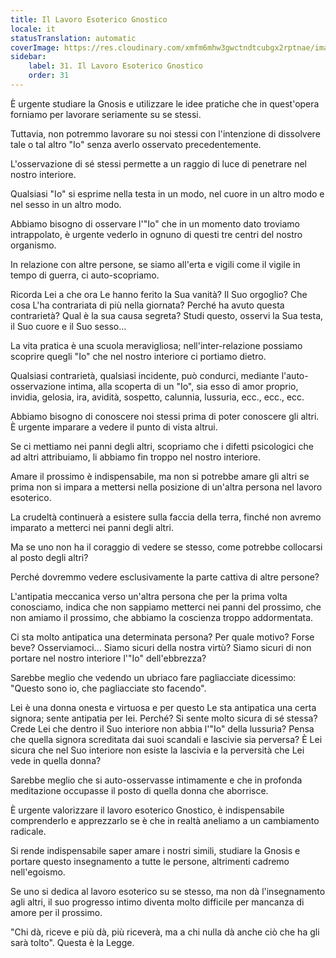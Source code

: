 ```yaml
---
title: Il Lavoro Esoterico Gnostico
locale: it
statusTranslation: automatic
coverImage: https://res.cloudinary.com/xmfm6mhw3gwctndtcubgx2rptnae/image/upload/v1740468922/small_cover_tratado_de_psicologia_revolucionaria_a4c0dca4e0.webp
sidebar:
    label: 31. Il Lavoro Esoterico Gnostico
    order: 31
---
```

È urgente studiare la Gnosis e utilizzare le idee pratiche che in quest'opera forniamo per lavorare seriamente su se stessi.

Tuttavia, non potremmo lavorare su noi stessi con l'intenzione di dissolvere tale o tal altro "Io" senza averlo osservato precedentemente.

L'osservazione di sé stessi permette a un raggio di luce di penetrare nel nostro interiore.

Qualsiasi "Io" si esprime nella testa in un modo, nel cuore in un altro modo e nel sesso in un altro modo.

Abbiamo bisogno di osservare l'"Io" che in un momento dato troviamo intrappolato, è urgente vederlo in ognuno di questi tre centri del nostro organismo.

In relazione con altre persone, se siamo all'erta e vigili come il vigile in tempo di guerra, ci auto-scopriamo.

Ricorda Lei a che ora Le hanno ferito la Sua vanità? Il Suo orgoglio? Che cosa L'ha contrariata di più nella giornata? Perché ha avuto questa contrarietà? Qual è la sua causa segreta? Studi questo, osservi la Sua testa, il Suo cuore e il Suo sesso...

La vita pratica è una scuola meravigliosa; nell'inter-relazione possiamo scoprire quegli "Io" che nel nostro interiore ci portiamo dietro.

Qualsiasi contrarietà, qualsiasi incidente, può condurci, mediante l'auto-osservazione intima, alla scoperta di un "Io", sia esso di amor proprio, invidia, gelosia, ira, avidità, sospetto, calunnia, lussuria, ecc., ecc., ecc.

Abbiamo bisogno di conoscere noi stessi prima di poter conoscere gli altri. È urgente imparare a vedere il punto di vista altrui.

Se ci mettiamo nei panni degli altri, scopriamo che i difetti psicologici che ad altri attribuiamo, li abbiamo fin troppo nel nostro interiore.

Amare il prossimo è indispensabile, ma non si potrebbe amare gli altri se prima non si impara a mettersi nella posizione di un'altra persona nel lavoro esoterico.

La crudeltà continuerà a esistere sulla faccia della terra, finché non avremo imparato a metterci nei panni degli altri.

Ma se uno non ha il coraggio di vedere se stesso, come potrebbe collocarsi al posto degli altri?

Perché dovremmo vedere esclusivamente la parte cattiva di altre persone?

L'antipatia meccanica verso un'altra persona che per la prima volta conosciamo, indica che non sappiamo metterci nei panni del prossimo, che non amiamo il prossimo, che abbiamo la coscienza troppo addormentata.

Ci sta molto antipatica una determinata persona? Per quale motivo? Forse beve? Osserviamoci... Siamo sicuri della nostra virtù? Siamo sicuri di non portare nel nostro interiore l'"Io" dell'ebbrezza?

Sarebbe meglio che vedendo un ubriaco fare pagliacciate dicessimo: "Questo sono io, che pagliacciate sto facendo".

Lei è una donna onesta e virtuosa e per questo Le sta antipatica una certa signora; sente antipatia per lei. Perché? Si sente molto sicura di sé stessa? Crede Lei che dentro il Suo interiore non abbia l'"Io" della lussuria? Pensa che quella signora screditata dai suoi scandali e lascivie sia perversa? È Lei sicura che nel Suo interiore non esiste la lascivia e la perversità che Lei vede in quella donna?

Sarebbe meglio che si auto-osservasse intimamente e che in profonda meditazione occupasse il posto di quella donna che aborrisce.

È urgente valorizzare il lavoro esoterico Gnostico, è indispensabile comprenderlo e apprezzarlo se è che in realtà aneliamo a un cambiamento radicale.

Si rende indispensabile saper amare i nostri simili, studiare la Gnosis e portare questo insegnamento a tutte le persone, altrimenti cadremo nell'egoismo.

Se uno si dedica al lavoro esoterico su se stesso, ma non dà l'insegnamento agli altri, il suo progresso intimo diventa molto difficile per mancanza di amore per il prossimo.

"Chi dà, riceve e più dà, più riceverà, ma a chi nulla dà anche ciò che ha gli sarà tolto". Questa è la Legge.

